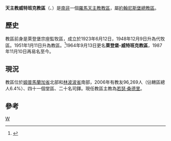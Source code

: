 {{Infobox Roman Catholic diocese
|Roman Catholic Diocese of = 天主教威特班克教區
|Latin name of diocese = Dioecesis Vitbankensis

|image = 
|caption = 
|location = [[南非|南非]]
|territory = 姆普馬蘭加省北部、林波波省南部

|population = 96,269
|rite = 拉丁禮
|patron = [[小德蘭|小德蘭]]、聖[[伯多祿‧格肋凡|伯多祿‧格肋凡]]
|province = 約翰尼斯堡
|established = 1965年
|cathedral = 基督君王主教座堂
|副主教座堂 =
|leadership = 主教
|website = [http://dioceseofwitbank.mariannhillmedia.org/ 官方網頁]
|教宗= 
|metropolitan =
|ordinary = 若瑟·桑德里
|coadjutor bishop = 
|emeritus = 
}}
'''天主教威特班克教區'''（{{lang-la|Dioecesis Vitbankensis}}、{{lang-en|Roman Catholic Diocese of Witbank}}）是[[南非|南非]]一個[[羅馬天主教|羅馬天主教]][[教區|教區]]，屬[[天主教約翰內斯堡總教區|約翰尼斯堡總教區]]。
==歷史==
教區前身是萊登堡宗座監牧區，成立於1923年6月12日，1948年12月9日升為代牧區。1951年1月11日升為教區。<ref>{{cite journal
|journal=[[宗座公報|宗座公報]]
|publisher=梵蒂岡出版社
|date=1951年
|volume=43
|title=''Suprema Nobis''
|page=257
|url=http://www.vatican.va/archive/aas/documents/AAS%2043%20%5B1951%5D%20-%20ocr.pdf
|access-date=2014-02-03
|archive-date=2012-08-09
|archive-url=https://www.webcitation.org/69mL2255U?url=http://www.vatican.va/archive/aas/documents/AAS%2043%20%5B1951%5D%20-%20ocr.pdf
|dead-url=no
}}</ref>1964年9月13日更名'''萊登堡-威特班克教區'''，1987年11月10日再易名至今。
==現況==
教區位於[[姆普馬蘭加省|姆普馬蘭加省]]北部和[[林波波省|林波波省]]南部，2006年有教友96,269人（佔轄區總人6.4%）、四十一個堂區、二十名司鐸。現任教區主教為[[若瑟·桑德里|若瑟·桑德里]]。

==參考==
{{reflist}}

{{南非天主教教區}}
[[Category:南非天主教教區|W]]
